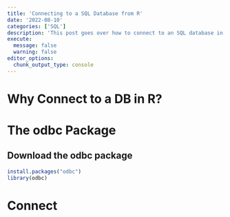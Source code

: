 ```yaml
---
title: 'Connecting to a SQL Database from R'
date: '2022-08-10'
categories: ['SQL']
description: 'This post goes over how to connect to an SQL database in R using the odbc package'
execute: 
  message: false
  warning: false
editor_options: 
  chunk_output_type: console
---
```


# Why Connect to a DB in R?

# The odbc Package

## Download the odbc package
```r
install.packages("odbc")
library(odbc)
```

# Connect
